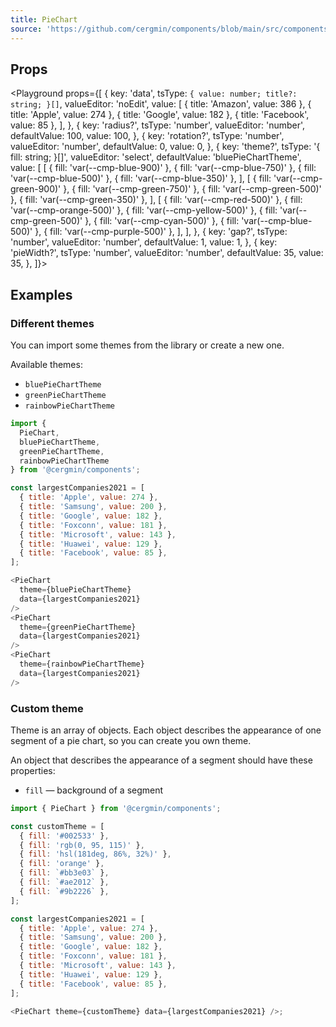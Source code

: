 ```yaml
---
title: PieChart
source: 'https://github.com/cergmin/components/blob/main/src/components/PieChart/PieChart.tsx'
---
```


## Props

<Playground
  props={[
    {
      key: 'data',
      tsType: `{
  value: number;
  title?: string;
}[]`,
      valueEditor: 'noEdit',
      value: [
        { title: 'Amazon', value: 386 },
        { title: 'Apple', value: 274 },
        { title: 'Google', value: 182 },
        { title: 'Facebook', value: 85 },
      ],
    },
    {
      key: 'radius?',
      tsType: 'number',
      valueEditor: 'number',
      defaultValue: 100,
      value: 100,
    },
    {
      key: 'rotation?',
      tsType: 'number',
      valueEditor: 'number',
      defaultValue: 0,
      value: 0,
    },
    {
      key: 'theme?',
      tsType: '{ fill: string; }[]',
      valueEditor: 'select',
      defaultValue: 'bluePieChartTheme',
      value: [
        [
          { fill: 'var(--cmp-blue-900)' },
          { fill: 'var(--cmp-blue-750)' },
          { fill: 'var(--cmp-blue-500)' },
          { fill: 'var(--cmp-blue-350)' },
        ],
        [
          { fill: 'var(--cmp-green-900)' },
          { fill: 'var(--cmp-green-750)' },
          { fill: 'var(--cmp-green-500)' },
          { fill: 'var(--cmp-green-350)' },
        ],
        [
          { fill: 'var(--cmp-red-500)' },
          { fill: 'var(--cmp-orange-500)' },
          { fill: 'var(--cmp-yellow-500)' },
          { fill: 'var(--cmp-green-500)' },
          { fill: 'var(--cmp-cyan-500)' },
          { fill: 'var(--cmp-blue-500)' },
          { fill: 'var(--cmp-purple-500)' },
        ],
      ],
    },
    {
      key: 'gap?',
      tsType: 'number',
      valueEditor: 'number',
      defaultValue: 1,
      value: 1,
    },
    {
      key: 'pieWidth?',
      tsType: 'number',
      valueEditor: 'number',
      defaultValue: 35,
      value: 35,
    },
  ]}>
  <PieChart />
</Playground>

## Examples

### Different themes

You can import some themes from the library or create a new one.

Available themes:

- `bluePieChartTheme`
- `greenPieChartTheme`
- `rainbowPieChartTheme`

<Example>
  <PieChart
    theme={[
      { fill: 'var(--cmp-blue-900)' },
      { fill: 'var(--cmp-blue-750)' },
      { fill: 'var(--cmp-blue-500)' },
      { fill: 'var(--cmp-blue-350)' },
    ]}
    data={[
      { title: 'Apple', value: 274 },
      { title: 'Samsung', value: 200 },
      { title: 'Google', value: 182 },
      { title: 'Foxconn', value: 181 },
      { title: 'Microsoft', value: 143 },
      { title: 'Huawei', value: 129 },
      { title: 'Facebook', value: 85 },
    ]}
  />
  <PieChart
    theme={[
      { fill: 'var(--cmp-green-900)' },
      { fill: 'var(--cmp-green-750)' },
      { fill: 'var(--cmp-green-500)' },
      { fill: 'var(--cmp-green-350)' },
    ]}
    data={[
      { title: 'Apple', value: 274 },
      { title: 'Samsung', value: 200 },
      { title: 'Google', value: 182 },
      { title: 'Foxconn', value: 181 },
      { title: 'Microsoft', value: 143 },
      { title: 'Huawei', value: 129 },
      { title: 'Facebook', value: 85 },
    ]}
  />
  <PieChart
    theme={[
      { fill: 'var(--cmp-red-500)' },
      { fill: 'var(--cmp-orange-500)' },
      { fill: 'var(--cmp-yellow-500)' },
      { fill: 'var(--cmp-green-500)' },
      { fill: 'var(--cmp-cyan-500)' },
      { fill: 'var(--cmp-blue-500)' },
      { fill: 'var(--cmp-purple-500)' },
    ]}
    data={[
      { title: 'Apple', value: 274 },
      { title: 'Samsung', value: 200 },
      { title: 'Google', value: 182 },
      { title: 'Foxconn', value: 181 },
      { title: 'Microsoft', value: 143 },
      { title: 'Huawei', value: 129 },
      { title: 'Facebook', value: 85 },
    ]}
  />
</Example>

```javascript
import {
  PieChart,
  bluePieChartTheme,
  greenPieChartTheme,
  rainbowPieChartTheme
} from '@cergmin/components';

const largestCompanies2021 = [
  { title: 'Apple', value: 274 },
  { title: 'Samsung', value: 200 },
  { title: 'Google', value: 182 },
  { title: 'Foxconn', value: 181 },
  { title: 'Microsoft', value: 143 },
  { title: 'Huawei', value: 129 },
  { title: 'Facebook', value: 85 },
];

<PieChart
  theme={bluePieChartTheme}
  data={largestCompanies2021}
/>
<PieChart
  theme={greenPieChartTheme}
  data={largestCompanies2021}
/>
<PieChart
  theme={rainbowPieChartTheme}
  data={largestCompanies2021}
/>
```

### Custom theme

Theme is an array of objects.
Each object describes the appearance of one segment of a pie chart,
so you can create you own theme.

An object that describes the appearance of a segment should have these properties:

- `fill` — background of a segment

<Example>
  <PieChart
    theme={[
      { fill: '#002533' },
      { fill: 'rgb(0, 95, 115)' },
      { fill: 'hsl(181deg, 86%, 32%)' },
      { fill: 'orange' },
      { fill: `#bb3e03` },
      { fill: `#ae2012` },
      { fill: `#9b2226` },
    ]}
    data={[
      { title: 'Apple', value: 274 },
      { title: 'Samsung', value: 200 },
      { title: 'Google', value: 182 },
      { title: 'Foxconn', value: 181 },
      { title: 'Microsoft', value: 143 },
      { title: 'Huawei', value: 129 },
      { title: 'Facebook', value: 85 },
    ]}
  />
</Example>

```javascript
import { PieChart } from '@cergmin/components';

const customTheme = [
  { fill: '#002533' },
  { fill: 'rgb(0, 95, 115)' },
  { fill: 'hsl(181deg, 86%, 32%)' },
  { fill: 'orange' },
  { fill: `#bb3e03` },
  { fill: `#ae2012` },
  { fill: `#9b2226` },
];

const largestCompanies2021 = [
  { title: 'Apple', value: 274 },
  { title: 'Samsung', value: 200 },
  { title: 'Google', value: 182 },
  { title: 'Foxconn', value: 181 },
  { title: 'Microsoft', value: 143 },
  { title: 'Huawei', value: 129 },
  { title: 'Facebook', value: 85 },
];

<PieChart theme={customTheme} data={largestCompanies2021} />;
```
